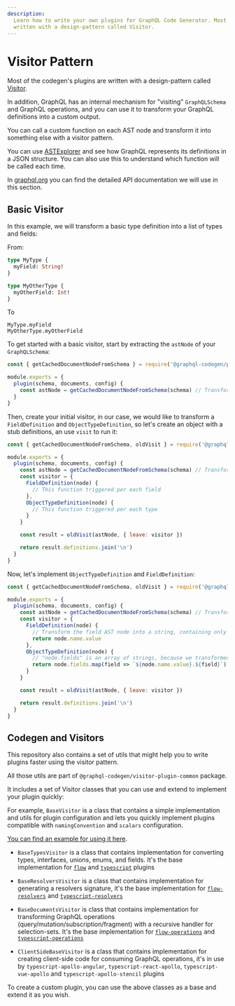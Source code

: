 ```yaml
---
description:
  Learn how to write your own plugins for GraphQL Code Generator. Most of the codegen's plugins are
  written with a design-pattern called Visitor.
---
```


# Visitor Pattern

Most of the codegen's plugins are written with a design-pattern called
[Visitor](https://en.wikipedia.org/wiki/Visitor_pattern).

In addition, GraphQL has an internal mechanism for "visiting" `GraphQLSchema` and GraphQL
operations, and you can use it to transform your GraphQL definitions into a custom output.

You can call a custom function on each AST node and transform it into something else with a visitor
pattern.

You can use [ASTExplorer](https://astexplorer.net) and see how GraphQL represents its definitions in
a JSON structure. You can also use this to understand which function will be called each time.

In [graphql.org](https://graphql.org/graphql-js/language/#visit) you can find the detailed API
documentation we will use in this section.

## Basic Visitor

In this example, we will transform a basic type definition into a list of types and fields:

From:

```graphql
type MyType {
  myField: String!
}

type MyOtherType {
  myOtherField: Int!
}
```

To

```
MyType.myField
MyOtherType.myOtherField
```

To get started with a basic visitor, start by extracting the `astNode` of your `GraphQLSchema`:

```js {5}
const { getCachedDocumentNodeFromSchema } = require('@graphql-codegen/plugin-helpers')

module.exports = {
  plugin(schema, documents, config) {
    const astNode = getCachedDocumentNodeFromSchema(schema) // Transforms the GraphQLSchema into ASTNode
  }
}
```

Then, create your initial visitor, in our case, we would like to transform a `FieldDefinition` and
`ObjectTypeDefinition`, so let's create an object with a stub definitions, an use `visit` to run it:

```js {8-13}
const { getCachedDocumentNodeFromSchema, oldVisit } = require('@graphql-codegen/plugin-helpers')

module.exports = {
  plugin(schema, documents, config) {
    const astNode = getCachedDocumentNodeFromSchema(schema) // Transforms the GraphQLSchema into ASTNode
    const visitor = {
      FieldDefinition(node) {
        // This function triggered per each field
      },
      ObjectTypeDefinition(node) {
        // This function triggered per each type
      }
    }

    const result = oldVisit(astNode, { leave: visitor })

    return result.definitions.join('\n')
  }
}
```

Now, let's implement `ObjectTypeDefinition` and `FieldDefinition`:

```js {8-15}
const { getCachedDocumentNodeFromSchema, oldVisit } = require('@graphql-codegen/plugin-helpers')

module.exports = {
  plugin(schema, documents, config) {
    const astNode = getCachedDocumentNodeFromSchema(schema) // Transforms the GraphQLSchema into ASTNode
    const visitor = {
      FieldDefinition(node) {
        // Transform the field AST node into a string, containing only the name of the field
        return node.name.value
      },
      ObjectTypeDefinition(node) {
        // "node.fields" is an array of strings, because we transformed it using "FieldDefinition".
        return node.fields.map(field => `${node.name.value}.${field}`).join('\n')
      }
    }

    const result = oldVisit(astNode, { leave: visitor })

    return result.definitions.join('\n')
  }
}
```

## Codegen and Visitors

This repository also contains a set of utils that might help you to write plugins faster using the
visitor pattern.

All those utils are part of `@graphql-codegen/visitor-plugin-common` package.

It includes a set of Visitor classes that you can use and extend to implement your plugin quickly:

For example, `BaseVisitor` is a class that contains a simple implementation and utils for plugin
configuration and lets you quickly implement plugins compatible with `namingConvention` and
`scalars` configuration.

[You can find an example for using it here](https://github.com/dotansimha/graphql-code-generator/blob/master/packages/plugins/typescript/mongodb/src/visitor.ts#L38).

- `BaseTypesVisitor` is a class that contains implementation for converting types, interfaces,
  unions, enums, and fields. It's the base implementation for
  [`flow`](https://github.com/dotansimha/graphql-code-generator/blob/master/packages/plugins/flow/flow/src/visitor.ts#L12)
  and
  [`typescript`](https://github.com/dotansimha/graphql-code-generator/blob/master/packages/plugins/typescript/typescript/src/visitor.ts#L18)
  plugins

- `BaseResolversVisitor` is a class that contains implementation for generating a resolvers
  signature, it's the base implementation for
  [`flow-resolvers`](https://github.com/dotansimha/graphql-code-generator/blob/master/packages/plugins/flow/resolvers/src/visitor.ts#L10)
  and
  [`typescript-resolvers`](https://github.com/dotansimha/graphql-code-generator/blob/master/packages/plugins/typescript/resolvers/src/visitor.ts#L13)

- `BaseDocumentsVisitor` is class that contains implementation for transforming GraphQL operations
  (query/mutation/subscription/fragment) with a recursive handler for selection-sets. It's the base
  implementation for
  [`flow-operations`](https://github.com/dotansimha/graphql-code-generator/blob/master/packages/plugins/flow/operations/src/visitor.ts#L14)
  and
  [`typescript-operations`](https://github.com/dotansimha/graphql-code-generator/blob/master/packages/plugins/typescript/operations/src/visitor.ts#L15)

- `ClientSideBaseVisitor` is a class that contains implementation for creating client-side code for
  consuming GraphQL operations, it's in use by `typescript-apollo-angular`,
  `typescript-react-apollo`, `typescript-vue-apollo` and `typescript-apollo-stencil` plugins

To create a custom plugin, you can use the above classes as a base and extend it as you wish.
